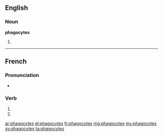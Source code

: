 {{also|phagocytés}}
==English==

===Noun===
'''phagocytes'''

# {{plural of|phagocyte}}

----

==French==

===Pronunciation===
* {{homophones|phagocyte|phagocytent}}

===Verb===
{{fr-verb-form}}

# {{conjugation of|phagocyter||2|s|pres|ind|lang=fr}}
# {{conjugation of|phagocyter||2|s|pres|sub|lang=fr}}

[[ar:phagocytes]]
[[el:phagocytes]]
[[fr:phagocytes]]
[[mg:phagocytes]]
[[my:phagocytes]]
[[sv:phagocytes]]
[[ta:phagocytes]]